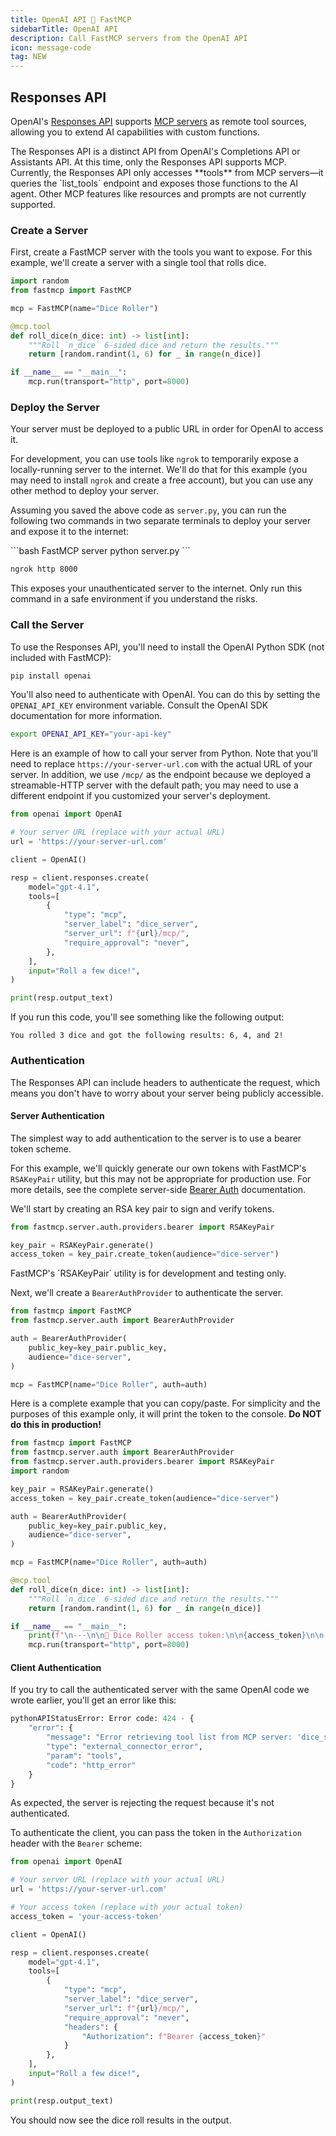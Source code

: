 ```yaml
---
title: OpenAI API 🤝 FastMCP
sidebarTitle: OpenAI API
description: Call FastMCP servers from the OpenAI API
icon: message-code
tag: NEW
---
```




## Responses API

OpenAI's [Responses API](https://platform.openai.com/docs/api-reference/responses) supports [MCP servers](https://platform.openai.com/docs/guides/tools-remote-mcp) as remote tool sources, allowing you to extend AI capabilities with custom functions.

<Note>
The Responses API is a distinct API from OpenAI's Completions API or Assistants API. At this time, only the Responses API supports MCP.
</Note>

<Tip>
Currently, the Responses API only accesses **tools** from MCP servers—it queries the `list_tools` endpoint and exposes those functions to the AI agent. Other MCP features like resources and prompts are not currently supported.
</Tip>


### Create a Server

First, create a FastMCP server with the tools you want to expose. For this example, we'll create a server with a single tool that rolls dice.

```python server.py
import random
from fastmcp import FastMCP

mcp = FastMCP(name="Dice Roller")

@mcp.tool
def roll_dice(n_dice: int) -> list[int]:
    """Roll `n_dice` 6-sided dice and return the results."""
    return [random.randint(1, 6) for _ in range(n_dice)]

if __name__ == "__main__":
    mcp.run(transport="http", port=8000)
```

### Deploy the Server

Your server must be deployed to a public URL in order for OpenAI to access it.

For development, you can use tools like `ngrok` to temporarily expose a locally-running server to the internet. We'll do that for this example (you may need to install `ngrok` and create a free account), but you can use any other method to deploy your server.

Assuming you saved the above code as `server.py`, you can run the following two commands in two separate terminals to deploy your server and expose it to the internet:

<CodeGroup>
```bash FastMCP server
python server.py
```

```bash ngrok
ngrok http 8000
```
</CodeGroup>

<Warning>
This exposes your unauthenticated server to the internet. Only run this command in a safe environment if you understand the risks.
</Warning>

### Call the Server

To use the Responses API, you'll need to install the OpenAI Python SDK (not included with FastMCP):

```bash
pip install openai
```

You'll also need to authenticate with OpenAI. You can do this by setting the `OPENAI_API_KEY` environment variable. Consult the OpenAI SDK documentation for more information.

```bash
export OPENAI_API_KEY="your-api-key"
```

Here is an example of how to call your server from Python. Note that you'll need to replace `https://your-server-url.com` with the actual URL of your server. In addition, we use `/mcp/` as the endpoint because we deployed a streamable-HTTP server with the default path; you may need to use a different endpoint if you customized your server's deployment.

```python {4, 11-16}
from openai import OpenAI

# Your server URL (replace with your actual URL)
url = 'https://your-server-url.com'

client = OpenAI()

resp = client.responses.create(
    model="gpt-4.1",
    tools=[
        {
            "type": "mcp",
            "server_label": "dice_server",
            "server_url": f"{url}/mcp/",
            "require_approval": "never",
        },
    ],
    input="Roll a few dice!",
)

print(resp.output_text)
```
If you run this code, you'll see something like the following output:

```text
You rolled 3 dice and got the following results: 6, 4, and 2!
```

### Authentication

<VersionBadge version="2.6.0" />

The Responses API can include headers to authenticate the request, which means you don't have to worry about your server being publicly accessible.

#### Server Authentication

The simplest way to add authentication to the server is to use a bearer token scheme. 

For this example, we'll quickly generate our own tokens with FastMCP's `RSAKeyPair` utility, but this may not be appropriate for production use. For more details, see the complete server-side [Bearer Auth](/servers/auth/bearer) documentation. 

We'll start by creating an RSA key pair to sign and verify tokens.

```python
from fastmcp.server.auth.providers.bearer import RSAKeyPair

key_pair = RSAKeyPair.generate()
access_token = key_pair.create_token(audience="dice-server")
```

<Warning>
FastMCP's `RSAKeyPair` utility is for development and testing only.
</Warning> 

Next, we'll create a `BearerAuthProvider` to authenticate the server. 

```python
from fastmcp import FastMCP
from fastmcp.server.auth import BearerAuthProvider

auth = BearerAuthProvider(
    public_key=key_pair.public_key,
    audience="dice-server",
)

mcp = FastMCP(name="Dice Roller", auth=auth)
```

Here is a complete example that you can copy/paste. For simplicity and the purposes of this example only, it will print the token to the console. **Do NOT do this in production!**

```python server.py [expandable]
from fastmcp import FastMCP
from fastmcp.server.auth import BearerAuthProvider
from fastmcp.server.auth.providers.bearer import RSAKeyPair
import random

key_pair = RSAKeyPair.generate()
access_token = key_pair.create_token(audience="dice-server")

auth = BearerAuthProvider(
    public_key=key_pair.public_key,
    audience="dice-server",
)

mcp = FastMCP(name="Dice Roller", auth=auth)

@mcp.tool
def roll_dice(n_dice: int) -> list[int]:
    """Roll `n_dice` 6-sided dice and return the results."""
    return [random.randint(1, 6) for _ in range(n_dice)]

if __name__ == "__main__":
    print(f"\n---\n\n🔑 Dice Roller access token:\n\n{access_token}\n\n---\n")
    mcp.run(transport="http", port=8000)
```

#### Client Authentication

If you try to call the authenticated server with the same OpenAI code we wrote earlier, you'll get an error like this:

```python
pythonAPIStatusError: Error code: 424 - {
    "error": {
        "message": "Error retrieving tool list from MCP server: 'dice_server'. Http status code: 401 (Unauthorized)",
        "type": "external_connector_error",
        "param": "tools",
        "code": "http_error"
    }
}
```

As expected, the server is rejecting the request because it's not authenticated.

To authenticate the client, you can pass the token in the `Authorization` header with the `Bearer` scheme:


```python {4, 7, 19-21} [expandable]
from openai import OpenAI

# Your server URL (replace with your actual URL)
url = 'https://your-server-url.com'

# Your access token (replace with your actual token)
access_token = 'your-access-token'

client = OpenAI()

resp = client.responses.create(
    model="gpt-4.1",
    tools=[
        {
            "type": "mcp",
            "server_label": "dice_server",
            "server_url": f"{url}/mcp/",
            "require_approval": "never",
            "headers": {
                "Authorization": f"Bearer {access_token}"
            }
        },
    ],
    input="Roll a few dice!",
)

print(resp.output_text)
```

You should now see the dice roll results in the output.